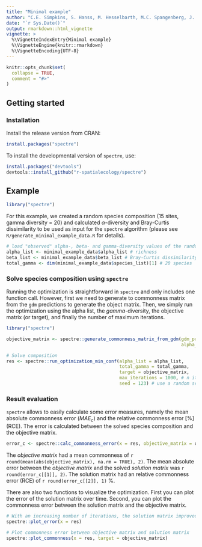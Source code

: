 ---
title: "Minimal example"
author: "C.E. Simpkins, S. Hanss, M. Hesselbarth, M.C. Spangenberg, J. Salecker and K. Wiegand"
date: "`r Sys.Date()`"
output: rmarkdown::html_vignette
vignette: >
  %\VignetteIndexEntry{Minimal example}
  %\VignetteEngine{knitr::rmarkdown}
  %\VignetteEncoding{UTF-8}
---

```{r, include = FALSE}
knitr::opts_chunk$set(
  collapse = TRUE,
  comment = "#>"
)
```

## Getting started

### Installation

Install the release version from CRAN:

```{r, eval = FALSE}
install.packages("spectre")
```

To install the developmental version of `spectre`, use:

```{r, eval = FALSE}
install.packages("devtools")
devtools::install_github("r-spatialecology/spectre")
```

## Example

```{r}
library("spectre")
```

For this example, we created a random species composition (15 sites, gamma diversity = 20) and calculated $\alpha$-diversity and Bray-Curtis dissimilarity to be used as input for the `spectre` algorithm (please see `R/generate_minimal_example_data.R` for details). 

```{r}
# load "observed" alpha-, beta- and gamma-diversity values of the random species composition
alpha_list <- minimal_example_data$alpha_list # richness
beta_list <- minimal_example_data$beta_list # Bray-Curtis dissimilarity
total_gamma <- dim(minimal_example_data$species_list)[1] # 20 species
```

### Solve species composition using `spectre`

Running the optimization is straightforward in `spectre` and only includes one function call.
However, first we need to generate to commonness matrix from the `gdm` predictions to generate the object matrix. 
Then, we simply run the optimization using the alpha list, the $gamma$-diversity, the objective matrix (or target), and finally the number of maximum iterations.

```{r, message = FALSE, warning = FALSE}
library("spectre")

objective_matrix <- spectre::generate_commonness_matrix_from_gdm(gdm_predictions = beta_list, 
                                                                 alpha_list = alpha_list)

# Solve composition 
res <- spectre::run_optimization_min_conf(alpha_list = alpha_list,
                                          total_gamma = total_gamma,
                                          target = objective_matrix,
                                          max_iterations = 1000, # n iterations
                                          seed = 123) # use a random seed for reproducibility
```

### Result evaluation

`spectre` allows to easily calculate some error measures, namely the mean absolute commonness error ($MAE_c$) and the relative commonness error [%] (RCE). 
The error is calculated between the solved species composition and the objective matrix.

```{r, message = FALSE}
error_c <- spectre::calc_commonness_error(x = res, objective_matrix = objective_matrix)
```

The *objective matrix* had a mean commonness of `r round(mean(abs(objective_matrix), na.rm = TRUE), 2)`. 
The mean absolute error between the *objective matrix* and the solved *solution matrix* was `r round(error_c[[1]], 2)`. 
The solution matrix had an relative commonness error (RCE) of `r round(error_c[[2]], 1)` %.

There are also two functions to visualize the optimization. 
First you can plot the error of the solution matrix over time. 
Second, you can plot the commonness error between the solution matrix and the objective matrix.

```{r, include = TRUE, out.width="50%", fig.align="center"}
# With an increasing number of iterations, the solution matrix improved
spectre::plot_error(x = res)

# Plot commonness error between objective matrix and solution matrix
spectre::plot_commonness(x = res, target = objective_matrix)
```
